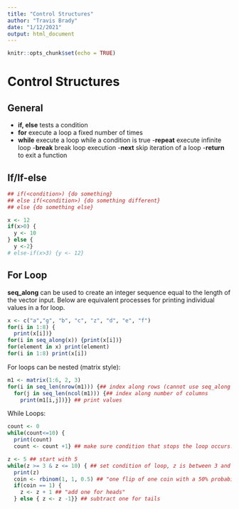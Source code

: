 ```yaml
---
title: "Control Structures"
author: "Travis Brady"
date: "1/12/2021"
output: html_document
---
```


```r
knitr::opts_chunk$set(echo = TRUE)
```

# Control Structures

## General

- **if, else** tests a condition
- **for** execute a loop a fixed number of times
- **while** execute a loop while a condition is true
-**repeat** execute infinite loop
-**break** break loop execution
-**next** skip iteration of a loop
-**return** to exit a function

## If/If-else

```r
## if(<condition>) {do something}
## else if(<condition>) {do something different}
## else {do something else}
```

```r
x <- 12
if(x>0) {
  y <- 10
} else {
  y <-2}
# else-if(x>3) {y <- 12}
```

## For Loop

**seq_along** can be used to create an integer sequence equal to the length of the vector input. Below are equivalent processes for printing individual values in a for loop.

```r
x <- c("a","g", "b", "c", "z", "d", "e", "f")
for(i in 1:8) {
  print(x[i])}
for(i in seq_along(x)) {print(x[i])}
for(element in x) print(element)
for(i in 1:8) print(x[i])
```


For loops can be nested (matrix style):

```r
m1 <- matrix(1:6, 2, 3)
for(i in seq_len(nrow(m1))) {## index along rows (cannot use seq_along since this has 2 dim)
  for(j in seq_len(ncol(m1))) {## index along number of columns
    print(m1[i,j])}} ## print values
```

While Loops:


```r
count <- 0
while(count<=10) {
  print(count)
  count <- count +1} ## make sure condition that stops the loop occurs!
```

```r
z <- 5 ## start with 5
while(z >= 3 & z <= 10) { ## set condition of loop, z is between 3 and 10 inclusive
  print(z)
  coin <- rbinom(1, 1, 0.5) ## "one flip of one coin with a 50% probability of being heads or tails"
  if(coin == 1) { 
    z <- z + 1 ## "add one for heads"
  } else { z <- z -1}} ## subtract one for tails
```









